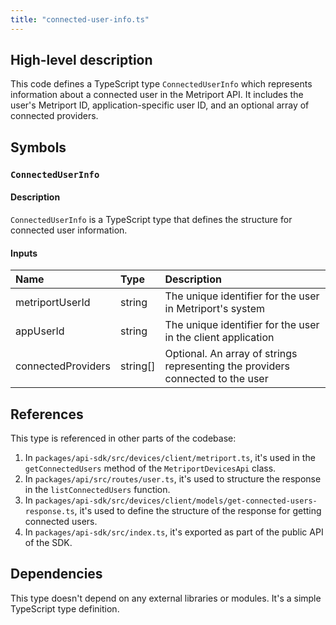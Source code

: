 ```yaml
---
title: "connected-user-info.ts"
---
```


## High-level description
This code defines a TypeScript type `ConnectedUserInfo` which represents information about a connected user in the Metriport API. It includes the user's Metriport ID, application-specific user ID, and an optional array of connected providers.

## Symbols

### `ConnectedUserInfo`
#### Description
`ConnectedUserInfo` is a TypeScript type that defines the structure for connected user information.

#### Inputs
| Name | Type | Description |
|:-----|:-----|:------------|
| metriportUserId | string | The unique identifier for the user in Metriport's system |
| appUserId | string | The unique identifier for the user in the client application |
| connectedProviders | string[] | Optional. An array of strings representing the providers connected to the user |

## References
This type is referenced in other parts of the codebase:
1. In `packages/api-sdk/src/devices/client/metriport.ts`, it's used in the `getConnectedUsers` method of the `MetriportDevicesApi` class.
2. In `packages/api/src/routes/user.ts`, it's used to structure the response in the `listConnectedUsers` function.
3. In `packages/api-sdk/src/devices/client/models/get-connected-users-response.ts`, it's used to define the structure of the response for getting connected users.
4. In `packages/api-sdk/src/index.ts`, it's exported as part of the public API of the SDK.

## Dependencies
This type doesn't depend on any external libraries or modules. It's a simple TypeScript type definition.